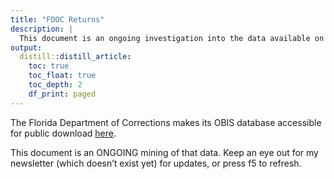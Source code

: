 ```yaml
---
title: "FDOC Returns"
description: |
  This document is an ongoing investigation into the data available on individuals who have returned to prison. I choose not to use the term "recidivism" because it is often associated with a punitive and stigmatizing perspective on individuals who have been involved with the criminal legal system. The term implies a focus on reoffending and the idea of a "criminal" identity, rather than acknowledging the complex social, economic, and systemic factors at play.
output:
  distill::distill_article:
    toc: true
    toc_float: true
    toc_depth: 2
    df_print: paged
---
```

The Florida Department of Corrections makes its OBIS database accessible for public download [here](https://fdc.myflorida.com/pub/obis_request.html).

This document is an ONGOING mining of that data. Keep an eye out for my newsletter (which doesn’t exist yet) for updates, or press f5 to refresh.